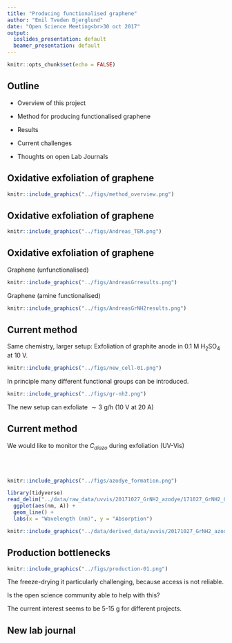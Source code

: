 ```yaml
---
title: "Producing functionalised graphene"
author: "Emil Tveden Bjerglund"
date: "Open Science Meeting<br>30 oct 2017"
output:
  ioslides_presentation: default
  beamer_presentation: default
---
```


```r
knitr::opts_chunk$set(echo = FALSE)
```

## Outline

* Overview of this project
* Method for producing functionalised graphene
* Results
* Current challenges

* Thoughts on open Lab Journals

## Oxidative exfoliation of graphene
```r
knitr::include_graphics("../figs/method_overview.png")
```


## Oxidative exfoliation of graphene
```r
knitr::include_graphics("../figs/Andreas_TEM.png")
```


## Oxidative exfoliation of graphene
Graphene (unfunctionalised)
```r
knitr::include_graphics("../figs/AndreasGrresults.png")
```

Graphene (amine functionalised)
```r
knitr::include_graphics("../figs/AndreasGrNH2results.png")
```

## Current method

<div class="columns-2">
Same chemistry, larger setup: Exfoliation of graphite anode in 0.1 M H~2~SO~4~ at 10 V.

```r
knitr::include_graphics("../figs/new_cell-01.png")
```


In principle many different functional groups can be introduced.

```r
knitr::include_graphics("../figs/gr-nh2.png")
```

The new setup can exfoliate $\sim 3$ g/h (10 V at 20 A)

</div>


## Current method

<div class="columns-2">

We would like to monitor the $C_{diazo}$ during exfoliation (UV-Vis)

<br><br>

```r
knitr::include_graphics("../figs/azodye_formation.png")
```

</div>

```r
library(tidyverse)
read_delim("../data/raw_data/uvvis/20171027_GrNH2_azodye/171027_GrNH2_00min.csv", skip = 1, delim = ";") %>% 
  ggplot(aes(nm, A)) + 
  geom_line() +
  labs(x = "Wavelength (nm)", y = "Absorption")
```
```r
knitr::include_graphics("../data/derived_data/uvvis/20171027_GrNH2_azodye/20171027_azodye_time.png")
```



## Production bottlenecks

```r
knitr::include_graphics("../figs/production-01.png")
```

The freeze-drying it particularly challenging, because access is not reliable.

Is the open science community able to help with this?

The current interest seems to be 5-15 g for different projects.

## New lab journal
